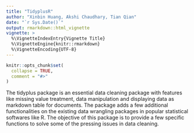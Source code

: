 ```yaml
---
title: "TidyplusR"
author: "Xinbin Huang, Akshi Chaudhary, Tian Qian"
date: "`r Sys.Date()`"
output: rmarkdown::html_vignette
vignette: >
  %\VignetteIndexEntry{Vignette Title}
  %\VignetteEngine{knitr::rmarkdown}
  %\VignetteEncoding{UTF-8}
---
```


```r
knitr::opts_chunk$set(
  collapse = TRUE,
  comment = "#>"
)
```

The tidyplus package is an essential data cleaning package with features like missing value treatment, data manipulation and displaying data as markdown table for documents. The package adds a few additional functionalities on the existing data wrangling packages in popular statistical softwares like R. The objective of this package is to provide a few specific functions to solve some of the pressing issues in data cleaning.
